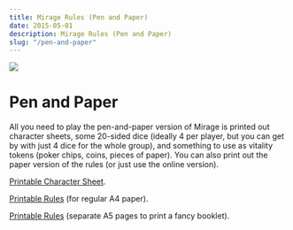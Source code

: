 ```yaml
---
title: Mirage Rules (Pen and Paper)
date: 2015-05-01
description: Mirage Rules (Pen and Paper)
slug: "/pen-and-paper"
---
```




<div class="header-img"><img src="./pen-and-paper/book-photo.jpg"/></div>

# Pen and Paper

All you need to play the pen-and-paper version of Mirage is printed out character sheets, some 20-sided dice (ideally 4 per player, but you can get by with just 4 dice for the whole group), and something to use as vitality tokens (poker chips, coins, pieces of paper). You can also print out the paper version of the rules (or just use the online version).


[Printable Character Sheet](/files/CharacterSheet.pdf).

[Printable Rules](/files/MicroMirage.pdf) (for regular A4 paper).

[Printable Rules](/files/MiragePrint.pdf) (separate A5 pages to print a fancy booklet).

<!-- If you're a GM - use the [blank NPC character sheets](/sheets/npc-sheet.pdf) to create NPCs. -->

